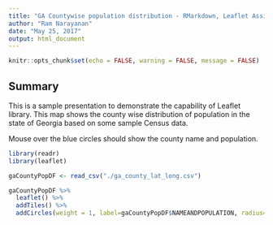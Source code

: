 ---
title: "GA Countywise population distribution - RMarkdown, Leaflet Assignment"
author: "Ram Narayanan"
date: "May 25, 2017"
output: html_document
---

```{r setup, include=FALSE}
knitr::opts_chunk$set(echo = FALSE, warning = FALSE, message = FALSE)
```

## Summary
This is a sample presentation to demonstrate the capability of Leaflet library. 
This map shows the county wise distribution of population in the state of Georgia based
on some sample Census data.

Mouse over the blue circles should show the county name and population.

```{r map, echo = FALSE}

library(readr)
library(leaflet)

gaCountyPopDF <- read_csv("./ga_county_lat_long.csv")

gaCountyPopDF %>%
  leaflet() %>%
  addTiles() %>%
  addCircles(weight = 1, label=gaCountyPopDF$NAMEANDPOPULATION, radius=sqrt(gaCountyPopDF$POPULATION) * 30)

```

